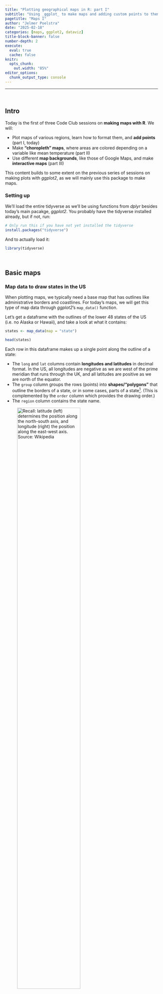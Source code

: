 ```yaml
---
title: "Plotting geographical maps in R: part I"
subtitle: "Using _ggplot_ to make maps and adding custom points to them."
pagetitle: "Maps I"
author: "Jelmer Poelstra"
date: "2025-02-18"
categories: [maps, ggplot2, dataviz]
title-block-banner: false
number-depth: 2
execute: 
  eval: true
  cache: false
knitr:
  opts_chunk:
    out.width: "85%"
editor_options: 
  chunk_output_type: console
---
```


------------------------------------------------------------------------

<br>

## Intro

Today is the first of three Code Club sessions on **making maps with R**.
We will:

- Plot maps of various regions, learn how to format them, and **add points**
  (part I, today)
- Make **"choropleth" maps**, where areas are colored depending on a variable
  like mean temperature (part II)
- Use different **map backgrounds**, like those of Google Maps,
  and make **interactive maps** (part III)

This content builds to some extent on the previous series of sessions on
making plots with _ggplot2_, as we will mainly use this package to make maps.

### Setting up

We'll load the entire tidyverse as we'll be using functions from _dplyr_
besides today's main pacakge, _ggplot2_.
You probably have the tidyverse installed already, but if not, run:

```r
# Only run this if you have not yet installed the tidyverse
install.packages("tidyverse")
```

And to actually load it:

```r
library(tidyverse)
```

<br>

## Basic maps

### Map data to draw states in the US

When plotting maps, we typically need a base map that has outlines like 
administrative borders and coastlines.
For today's maps,
we will get this type of map data through _ggplot2_'s `map_data()` function.

Let's get a dataframe with the outlines of the lower 48 states of the US
(i.e. no Alaska or Hawaii), and take a look at what it contains:

```r
states <- map_data(map = "state")

head(states)
```

Each row in this dataframe makes up a single point along the outline of a state:

- The `long` and `lat` columns contain **longitudes and latitudes** in decimal
  format.
  In the US, all longitudes are negative as we are west of the prime meridian
  that runs through the UK,
  and all latitudes are positive as we are north of the equator.
- The `group` column groups the rows (points) into **shapes/"polygons"** that
  outline the borders of a state, or in some cases, parts of a state^[
  Michigan for example, has a polygon for the lower part of the state, and one
  for the Upper Peninsula.
  ]. 
  (This is complemented by the `order` column which provides the drawing order.) 
- The `region` column contains the state name.

![Recall: latitude (left) determines the position along the north-south axis,<br> and longitude (right) the position along the east-west axis. [Source: Wikipedia](https://commons.wikimedia.org/wiki/File:Latitude_and_Longitude_of_the_Earth.svg)](img/Latitude_and_Longitude_of_the_Earth.svg){fig-align="center" width="70%"}

<hr style="height:1pt; visibility:hidden;" />

### Our first map

To make a first map, we pass our dataframe to ggplot as per usual,
and then use the geom **`geom_polygon()`** to draw the polygons that make up the
states, mapping:

- Longitude (`long`, east-west axis) to the `x` aesthetic
- Latitude (`lat`, north-south axis) to the `y` aesthetic

```r
ggplot(states) +
  geom_polygon(aes(x = long, y = lat))
```

That doesn't look so good -- what could be the problem here?

We need to tell ggplot which **groups of points** together form discrete shapes
like an individual state's outline,
and can do so by additionally mapping our data frame's `group` column to the
plot's `group` aesthetic:

```r
ggplot(states) +
  geom_polygon(aes(x = long, y = lat, group = group))
```

Much better!

<hr style="height:1pt; visibility:hidden;" />

### Map projections

When creating maps, especially for large geographic areas like the world,
continents, or big countries like the US, you need to consider the "projection".
We will not go into the details of map projections here, but will note that:

- Different projections are suitable for different geographic areas 
- The _ggplot_ function `coord_sf()` sets a geographic coordinate system for the
  plot and with it's argument `crs` (Coordinate Reference System, CRS),
  we can set the specific projection.
- CRS projections have numbers, e.g.:
  - `5070` is a projection suitable for the lower 48
  - `4326` is what GPS coordinates like those in our `states` dataframe are
    based on
- Below, we'll use `coord_sf(crs = 5070, default_crs = 4326)`, to state that:
  - We want to plot the map with the `5070` CRS
  - Our data has `4326`-style GPS coordinates

In the map below, note the curvature of especially the latitudinal lines,
which we didn't have before:

```r
ggplot(states) +
  geom_polygon(aes(x = long, y = lat, group = group)) +
  coord_sf(crs = 5070, default_crs = 4326)
```

### Map theming

With maps, more basic themes like `theme_minimal()` or `theme_void()` tend to look
better since we're often not that interested in the background panel and the axes.

- With `theme_minimal()`:

```r
# Code is the same as above, just with `theme_minimal()` added:
ggplot(states) +
  geom_polygon(aes(x = long, y = lat, group = group)) +
  coord_sf(crs = 5070, default_crs = 4326) +
  theme_minimal()
```

- With `theme_void()`, which omits the plotting panel and axis altogether: 

```r
# Code is the same as above, just with `theme_void()` added:
ggplot(states) +
  geom_polygon(aes(x = long, y = lat, group = group)) +
  coord_sf(crs = 5070, default_crs = 4326) +
  theme_void()
```

When you make many plots that should have similar theming,
a nice _ggplot_ trick is to **set an overall theme for the entire session**
with the `theme_set()` function,
and optionally modify that with the `theme_update()` function.
Let's do that here,
so we don't have to keep adding the `theme_void()` line to every plot ---
and we're also saying that we want any legends above the plot rather than besides
it:

```r
theme_set(theme_void())
theme_update(legend.position = "top")
```

We may also want to change the **fill and outline colors of the states** ---
and let's save this map as an object `p` so we can build on it in the next section:

```r
p <- ggplot(states) +
  geom_polygon(aes(x = long, y = lat, group = group),
               fill = "grey85", color = "grey40", linewidth = 0.1) +
  coord_sf(crs = 5070, default_crs = 4326)

p
```

::: exercise
### {{< fa user-edit >}} Exercise 1

**A)** Create a map that _does not have visible state lines_.
While you're at it, you can also play around with the settings inside `geom_polygon()`
to get a map look that you like --- or one that you hate, just for the fun of it.
And how about a map with a blue panel background?
After all, most (but not all) of the area surrounding the US is water.

<details><summary>Click to see some examples</summary>

- You can make sure that the state lines aren't visible by providing the same color
  for the `color` and `fill` aesthetics:
  
```r
ggplot(states) +
  geom_polygon(aes(x = long, y = lat, group = group),
               fill = "palevioletred", color = "palevioletred") +
  coord_sf(crs = 5070, default_crs = 4326)
```

- Why should the map look good, anyway?

```r
ggplot(states) +
  geom_polygon(aes(x = long, y = lat, group = group),
               fill = "lightblue", color = "darkred", linewidth = 1) +
  coord_sf(crs = 5070, default_crs = 4326)
```

- A blue panel background:

```r
ggplot(states) +
  geom_polygon(aes(x = long, y = lat, group = group),
               fill = "grey85", color = "grey40", linewidth = 0.1) +
  coord_sf(crs = 5070, default_crs = 4326) +
  theme(panel.background = element_rect(fill = "dodgerblue", color = "grey20"))
```
  
</details>

**B)** Still using the `states` data frame as a starting point,
can you make a map that only shows Ohio?
And/or another state or combination of neighboring states that you
would like to Zoom in on?

<details><summary>Click to see hints</summary>

- Rather than trying to zoom in by setting different axis limits,
  try to use `filter()` to subset `states` to only Ohio (and/or other states)
  before you pass the data to `ggplot()`.
  
- When plotting individual states, our current CFS does not look that great
  as states are "tilted". When you're not interested in looking up a correct
  projection, just adding `coord_sf()` with no arguments can give a reasonable look.

</details>

<details><summary>Click to see some examples</summary>

- What are the state names like? Turns out they are all in lowercase:

```r
unique(states$region)
```

- Plotting only Ohio -- first use `filter()` to only keep the outline for the
  state of Ohio, then plot like before:

```r
states |>
  filter(region == "ohio") |> 
  ggplot() +
  geom_polygon(aes(x = long, y = lat, group = group),
               fill = "skyblue", color = "grey40", linewidth = 0.5) +
  coord_sf()
```

- Plotting Ohio along with two neighboring states:

```r
states |>
  filter(region %in% c("ohio", "indiana", "michigan")) |> 
  ggplot() +
  geom_polygon(aes(x = long, y = lat, group = group),
               fill = "azure4", color = "grey40", linewidth = 0.5) +
  coord_sf()
```

</details>

:::

<hr style="height:1pt; visibility:hidden;" />

### Zooming in

In the exercise above, we plotted only Ohio by filtering the input data frame.
Alternatively, we may want to zoom in to a region without considering
administrative borders.
We can do so with the `xlim` and `ylim` arguments of `coord_sf()`:

```r
ggplot(states) +
  geom_polygon(aes(x = long, y = lat, group = group),
               fill = "grey85", color = "grey40", linewidth = 0.2) +
  # Set the x and y limits inside coord_sf:
  coord_sf(xlim = c(-79, -89), ylim = c(35, 45)) +
  # We may now want to draw a border around the plot since we're cutting of
  # landmasses:
  theme(panel.border = element_rect(fill = NA, color = "grey20", linewidth = 0.5))
```

<br>

## Adding points and text to maps

### Adding single points and bits of text

We can add points to a map with the familiar geom `geom_point()`.
We have used this to make scatterplots, but it can plot single points too.

As a first example, we'll just add a single point to show where the city of 
Columbus is,
and set its coordinates on the fly (note, we're not using `aes()`).
We'll use the [OSU scarlet color via it's Hex code](https://bux.osu.edu/color/primary-colors/) as the color for the point:

```r
p +
  geom_point(x = -82.99, y = 39.99, colour = "#ba0c2f", size = 4)
```

We can pretty easily add arbitrary text in a similar fashion with `geom_text()`,
in which we specify the text we want to print using the `label` argument ---
note that I'm subtracting `1` from the latitude so the text ends up a bit below
the point and not right on top of it:

```r
p +
  geom_point(x = -82.99, y = 39.99, colour = "#ba0c2f", size = 4) +
  geom_text(x = -82.99, y = 39.99 - 1, label = "Columbus", size = 4)
```

<hr style="height:1pt; visibility:hidden;" />

### Adding a set of points from a data frame

In your research, you may want to make a map that plots sampling locations.
As a simple fictional example,
we can create a dataframe with four sampling locations, a grouping factor
(`season`), and a column with a numerical result for each location (`yield`):

```r
locations <- data.frame(
  location = c("L01", "L02", "L03", "L04"),
  long = c(-80, -100, -90, -110),
  lat = c(35, 33, 45, 43),
  season = c("winter", "winter", "summer", "summer"),
  yield = c(21, 94, 39, 62)
)

locations
```

Now, we can add a layer to our saved plot `p` with the sampling locations ---
note that:

- We are giving `geom_point()` "it's own" data set with the `data =` argument
- We map the `fill` aesthetic to the `season` column so we can distinguish
  samples from different seasons
- We use point shape 21
  (see [this overview of R point shapes](https://www.sthda.com/english/wiki/ggplot2-point-shapes)) which allows
  for a `fill` color as well as an outline color (the latter via `color`):

```r
p +
  geom_point(data = locations,
             aes(x = long, y = lat, fill = season),
             size = 4, shape = 21)
```

::: exercise
### {{< fa user-edit >}} Exercise 2

Build on the previous map by making the appearance of the sampling location points
reflect the values in the `yield` column.
For example, higher yields could produce larger points, or the fill color of the
points could depend on the yield.

<details><summary>Click here for some hints</summary>

- To make points vary in size, use the `size` aesthetic `aes(size = ...)`

- To make points vary in fill color, use the `fill` aesthetic and then switch to
  a different aesthetic for `season`, like point `shape`.

</details>

<details><summary>Click here for possible solutions with point size</summary>

```r
p + 
  geom_point(data = locations,
             aes(x = long, y = lat, fill = season, size = yield),
             shape = 21)
```

That produces quite a small point for the location with the lowest yield --
we could restrict the size range of the points like so:

```r
p + 
  geom_point(data = locations,
             aes(x = long, y = lat, fill = season, size = yield),
             shape = 21) +
  scale_size_continuous(range = c(2.5, 6))
```

</details>

<details><summary>Click here for possible solutions with point fill color</summary>

If we want to use `fill` color instead for `yield`,
we'll need another aesthetic for `season`, e.g. `shape`:

```r
p + 
  geom_point(data = locations,
             aes(x = long, y = lat, shape = season, fill = yield),
             size = 4) +
  # Make sure the shapes support a fill color (the default ones don't):
  scale_shape_manual(values = c(21, 23))
```

We can change the fill color scale to one of the
[viridis](https://cran.r-project.org/web/packages/viridis/vignettes/intro-to-viridis.html)
color scales:

```r
p + 
  geom_point(data = locations,
             aes(x = long, y = lat, shape = season, fill = yield),
             size = 4) +
  # Make sure the shapes support a fill color (the default ones don't):
  scale_shape_manual(values = c(21, 23)) +
  scale_fill_viridis_c(option = "inferno")
```

</details>

:::

<br>

## More examples --- with Ohio

The background map we've been working with so far doesn't have county lines.
Especially if we want to make a map of single state like Ohio,
those would come in handy.

### Getting county-level map data for just Ohio

We can get a county-level map of the entire United States using
`map_data(map = "county")`:

```r
map_data(map = "county") |> head()
```

Let's filter that so we are only left with Ohio:

```r
ohio <- map_data(map = "county") |>
  filter(region == "ohio")

head(ohio)
```

Let's get a feel for what's in the resulting dataframe --- the only `region`
(i.e. state) should be `ohio`, and `subregion`s are counties:

```r
ohio |> count(region)
ohio |> count(subregion) |> head()
```

The number of entries for each county is simply how many points make up the lines. Those numbers are quite low making this a relatively low-resolution map ---
but good enough for our purposes.

### A base map of Ohio

Now we are ready to plot our map of Ohio:

```r
p_ohio <- ggplot(ohio) +
  geom_polygon(aes(x = long, y = lat, group = group),
               fill = "grey90", color = "grey70") +
  coord_sf()

p_ohio
```

We can now use this as a **base map** to plot points on,
like we did above with the US map.
Or we could create a map where counties differ in fill color depending on some
variable, like the number of farms or eagle nests in each county.

<hr style="height:1pt; visibility:hidden;" />

### Adding county names

For now, without pulling in additional data,
say that we want to **print the county names in the map**.

To do so, we will start by transforming the county names to **"Title Case"**
from the original all-lowercase using the `tools::toTitleCase()` function ---
and let's also use the name `county` (instead of `subregion` for that new column):

```r
ohio <- ohio |> mutate(county = tools::toTitleCase(subregion))
```

We'd also need a _single pair of coordinates for each county_,
because we only want to print each county name once.
A quick-and-dirty way to get those is to simply compute the **mean** of the
longitude and latitude of the points in the dataframe that make up the borders.

```r
county_coords <- ohio |>
  summarize(long = mean(long), lat = mean(lat), .by = county)

head(county_coords)
```

Now, we can add the county labels to the plot:

```r
p_ohio +
  geom_text(data = county_coords,
            aes(x = long, y = lat, label = county),
            color = "darkblue", size = 3)
```

That's not perfect (those "mean coordinates" are not actual centroids),
but not bad for a quick-and-dirty attempt!

<hr style="height:1pt; visibility:hidden;" />

::: exercise
### {{< fa user-edit >}} Exercise 3

**A)** OSU has campuses in the following places:

- Columbus, Franklin County
- Wooster, Wayne County
- Lima, Allen County
- Mansfield, Richland County
- Marion, Marion County
- Newark, Licking County

Can you create a map similar to our previous one,
but then with only these 6 counties labeled by name?
Like in the example below:

```r
focal_counties <- c("Franklin", "Wayne", "Allen",
                    "Richland", "Marion", "Licking") 
county_coords_sel <- county_coords |>
  filter(county %in% focal_counties)
p_ohio +
  geom_text(data = county_coords_sel,
            aes(x = long, y = lat, label = county),
            color = "darkblue", size = 4)
```

<details><summary>Click here for some hints</summary>

- You'll have to `filter()` the `county_coords` data frame to only keep the 
  counties of interest.
  
- After that, the plotting code will be identical to that for the previous map,
  just make sure you pass the correct, filtered data frame.

- If you're printing the names of the counties, then you won't want a `fill`
  legend: you can turn that off using `guides(fill = "none")`.

</details>

<details><summary>Click here for the solution</summary>

- First we filter the `county_coords` to only keep our focal counties,
  and store the result in a new data frame:

```r
focal_counties <- c("Franklin", "Wayne", "Allen",
                    "Richland", "Marion", "Licking") 

county_coords_sel <- county_coords |>
  filter(county %in% focal_counties)
```

- We use the same plotting code as before, but now with `county_coords_sel`:

```r
p_ohio +
  geom_text(data = county_coords_sel,
            aes(x = long, y = lat, label = county),
            color = "darkblue", size = 4)
```

</details>

<br>

**B) (Bonus)** Can you produce a map that has a different fill color for each
county, like the one below?

```r
#| classes: preview-image
p_ohio +
  geom_polygon(data = ohio |> filter(county %in% focal_counties),
               aes(x = long, y = lat, group = group, fill = county),
               color = "grey70") +
  geom_text(data = county_coords_sel,
            aes(x = long, y = lat, label = county),
            color = "darkblue", size = 4) +
  guides(fill = "none")

#ggsave("img/")
```

<details><summary>Click here for some hints</summary>

- You'll want to keep the original `geom_polygon()` layer with the gray counties,
  and then add a **second** `geom_polygon()` layer just with the focal counties.
  
- In that second layer, map the `county` column to the `fill` aesthetic.

- Make sure to add the `geom_text()` layer last,
  or it would be masked by the polygon layer.

</details>

<details><summary>Click here for the solution</summary>

```r
p_ohio +
  geom_polygon(data = ohio |> filter(county %in% focal_counties),
               aes(x = long, y = lat, group = group, fill = county),
               color = "grey70") +
  geom_text(data = county_coords_sel,
            aes(x = long, y = lat, label = county),
            color = "darkblue", size = 4) +
  guides(fill = "none")
```
</details>

:::

<br>
